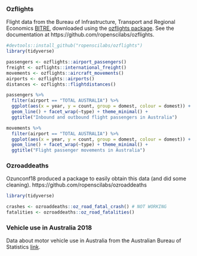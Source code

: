 
### Ozflights

Flight data from the Bureau of Infrastructure, Transport and Regional Economics [BITRE](https://www.bitre.gov.au/publications), downloaded using the [ozflights package](https://github.com/ropenscilabs/ozflights). See the documentation at https://github.com/ropenscilabs/ozflights. 

```r
#devtools::install_github("ropenscilabs/ozflights")
library(tidyverse)

passengers <- ozflights::airport_passengers()
freight <- ozflights::international_freight()
movements <- ozflights::aircraft_movements()
airports <- ozflights::airports()
distances <- ozflights::flightdistances()

passengers %>%
  filter(airport == "TOTAL AUSTRALIA") %>%
  ggplot(aes(x = year, y = count, group = domest, colour = domest)) +
  geom_line() + facet_wrap(~type) + theme_minimal() +
  ggtitle("Inbound and outbound flight passengers in Australia")

movements %>%
  filter(airport == "TOTAL AUSTRALIA") %>%
  ggplot(aes(x = year, y = count, group = domest, colour = domest)) +
  geom_line() + facet_wrap(~type) + theme_minimal() +
  ggtitle("Flight passenger movements in Australia")

```


### Ozroaddeaths

Ozunconf18 produced a package to easily obtain this data (and did some cleaning). https://github.com/ropenscilabs/ozroaddeaths
```r
library(tidyverse)

crashes <- ozroaddeaths::oz_road_fatal_crash() # NOT WORKING
fatalities <- ozroaddeaths::oz_road_fatalities()
```



### Vehicle use in Australia 2018

Data about motor vehicle use in Australia from the Australian Bureau of Statistics [link](https://www.abs.gov.au/ausstats/Subscriber.nsf/LookupAttach/9208.0Data+Cubes-20.03.191/$File/92080do001_1202201810.xls).
